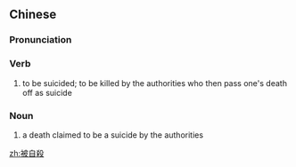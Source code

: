 {{also|被自杀}}
==Chinese==
{{zh-forms|s=被自杀|type=12}}

===Pronunciation===
{{zh-pron
|m=bèizìshā
|cat=v,n
}}

===Verb===
{{zh-verb}}

# to be suicided; to be killed by the authorities who then pass one's death off as suicide

===Noun===
{{zh-noun}}

# a death claimed to be a suicide by the authorities

[[zh:被自殺]]